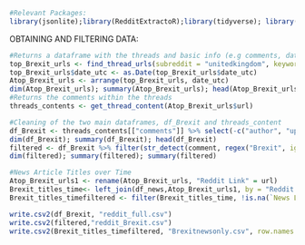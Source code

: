 ```r
#Relevant Packages: 
library(jsonlite);library(RedditExtractoR);library(tidyverse); library(tidytext); library(wordcloud2); library(textdata); library(widyr)
```

OBTAINING AND FILTERING DATA: 
```r
#Returns a dataframe with the threads and basic info (e.g comments, date of post, content of post, and crucially the comment url)
top_Brexit_urls <- find_thread_urls(subreddit = "unitedkingdom", keywords = "Brexit", sort_by = "top", period = "all");
top_Brexit_urls$date_utc <- as.Date(top_Brexit_urls$date_utc)
Atop_Brexit_urls <- arrange(top_Brexit_urls, date_utc)
dim(Atop_Brexit_urls); summary(Atop_Brexit_urls); head(Atop_Brexit_urls)
#Returns the comments within the threads 
threads_contents <- get_thread_content(Atop_Brexit_urls$url)
```

```r
#Cleaning of the two main dataframes, df_Brexit and threads_content 
df_Brexit <- threads_contents[["comments"]] %>% select(-c("author", "upvotes", "downvotes")) %>% filter(!str_detect(comment, regex("deleted", ignore_case = TRUE)))
dim(df_Brexit); summary(df_Brexit); head(df_Brexit)
filtered <- df_Brexit %>% filter(str_detect(comment, regex("Brexit", ignore_case = TRUE)));dim(filtered); summary(filtered)
dim(filtered); summary(filtered); summary(filtered)
```

```r
#News Article Titles over Time
Atop_Brexit_urls1 <- rename(Atop_Brexit_urls, "Reddit Link" = url)
Brexit_titles_time<- left_join(df_news,Atop_Brexit_urls1, by = "Reddit Link")
Brexit_titles_timefiltered <- filter(Brexit_titles_time, !is.na(`News Link`) & !is.na(timestamp))

```

```r
write.csv2(df_Brexit, "reddit_full.csv")
write.csv2(filtered,"reddit_Brexit.csv")
write.csv2(Brexit_titles_timefiltered, "Brexitnewsonly.csv", row.names = FALSE)
```

